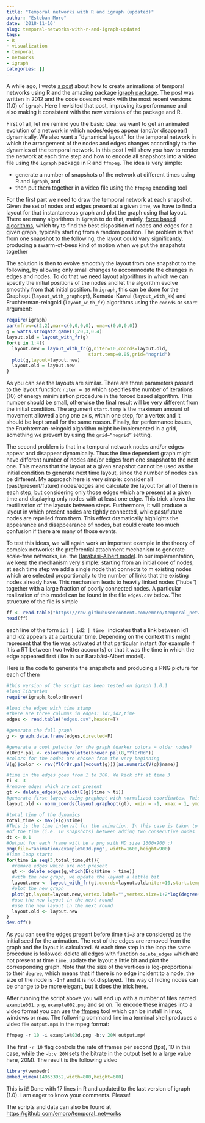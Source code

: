 ```yaml
---
title: "Temporal networks with R and igraph (updated)"
author: "Esteban Moro"
date: '2018-11-16'
slug: temporal-networks-with-r-and-igraph-updated
tags:
- R
- visualization
- temporal
- networks
- igraph
categories: []
---
```



A while ago, I wrote <a href="http://estebanmoro.org/2012/11/temporal-networks-with-igraph-and-r-with-20-lines-of-code/">a post</a> about how to create animations of temporal networks using R and the amazing package <a href="http://igraph.org">igraph package</a>. The post was written in 2012 and the code does not work with the most recent versions (1.0) of `igraph`. Here I revisited that post, improving its performance and also making it consistent with the new versions of the package and R.


First of all, let me remind you the basic idea: we want to get an animated evolution of a network in which nodes/edges appear (and/or disappear) dynamically. We also want a "dynamical layout" for the temporal network in which the arrangement of the nodes and edges changes accordingly to the dynamics of the temporal network. In this post I will show you how to render the network at each time step and how to encode all snapshots into a video file using the <code>igraph</code> package in R and <code>ffmpeg</code>. The idea is very simple:

- generate a number of snapshots of the network at different times using R and <code>igraph</code>, and
- then put them together in a video file using the <code>ffmpeg</code> encoding tool

For the first part we need to draw the temporal network at each snapshot. Given the set of nodes and edges present at a given time, we have to find a layout for that instantaneous graph and plot the graph using that layout. There are many algorithms in <code>igraph</code> to do that, mainly, <a href="http://en.wikipedia.org/wiki/Force-based_algorithms_(graph_drawing)">force based algorithms</a>, which try to find the best disposition of nodes and edges for a given graph, typically starting from a random position. The problem is that from one snapshot to the following, the layout could vary significantly, producing a swarm-of-bees kind of motion when we put the snapshots together

The solution is then to evolve smoothly the layout from one snapshot to the following, by allowing only small changes to accommodate the changes in edges and nodes. To do that we need layout algorithms in which we can specify the initial positions of the nodes and let the algorithm evolve smoothly from that initial position. In <code>igraph</code>, this can be done for the Graphopt (<code>layout_with_graphopt</code>), Kamada-Kawai (<code>layout_with_kk</code>) and Fruchterman-reingold (<code>layout_with_fr</code>) algorithms using the <code>coords</code> or <code>start</code> argument:

```r
require(igraph)
par(mfrow=c(2,2),mar=c(0,0,0,0), oma=c(0,0,0,0))
g = watts.strogatz.game(1,20,3,0.4)
layout.old = layout_with_fr(g)
for(i in 1:4){
  layout.new = layout_with_fr(g,niter=10,coords=layout.old,
                              start.temp=0.05,grid="nogrid")
  plot(g,layout=layout.new)
  layout.old = layout.new
}
```

As you can see the layouts are similar. There are three parameters passed to the layout function: <code>niter = 10</code> which specifies the number of iterations (10) of energy minimization procedure in the forced based algorithm. This number should be small, otherwise the final result will be very different from the initial condition. The argument <code>start.temp</code> is the maximum amount of movement allowed along one axis, within one step, for a vertex and it should be kept small for the same reason. Finally, for performance issues, the Fruchterman-reingold algorithm might be implemented in a grid, something we prevent by using the <code>grid="nogrid"</code> setting.

The second problem is that in a temporal network nodes and/or edges appear and disappear dynamically. Thus the time dependent graph might have different number of nodes and/or edges from one snapshot to the next one. This means that the layout at a given snapshot cannot be used as the initial condition to generate next time layout, since the number of nodes can be different. My approach here is very simple: consider all (past/present/future) nodes/edges and calculate the layout for all of them in each step, but considering only those edges which are present at a given time and displaying only nodes with at least one edge. This trick allows the reutilization of the layouts between steps. Furthermore, it will produce a layout in which present nodes are tightly connected, while past/future nodes are repelled from them. This effect dramatically highlights the appearance and disappearance of nodes, but could create too much confusion if there are many of those events.

To test this ideas, we will again work an important example in the theory of complex networks: the preferential attachment mechanism to generate scale-free networks, i.e. the [Barabási-Albert model](http://en.wikipedia.org/wiki/BA_model). In our implementation, we keep the mechanism very simple: starting from an initial core of nodes, at each time step we add a single node that connects to m existing nodes which are selected proportionally to the number of links that the existing nodes already have. This mechanism leads to heavily linked nodes (“hubs”) together with a large fraction of poorly connected nodes. A particular realization of this model can be found in the file <code>edges.csv</code> below. The structure of the file is simple

```r
ff <- read.table("https://raw.githubusercontent.com/emoro/temporal_networks/master/edges.csv",header=T)
head(ff)
```

each line of the form <code>id1 | id2 | time </code> indicates that a link between id1 and id2 appears at a particular time. Depending on the context this might represent that the tie was activated at that particular instant (for example if it is a RT between two twitter accounts) or that it was the time in which the edge appeared first (like in our Barabási-Albert model).

Here is the code to generate the snapshots and producing a PNG picture for each of them

```r
#this version of the script has been tested on igraph 1.0.1
#load libraries
require(igraph,RcolorBrewer)

#load the edges with time stamp
#there are three columns in edges: id1,id2,time
edges <- read.table("edges.csv",header=T)

#generate the full graph
g <- graph.data.frame(edges,directed=F)

#generate a cool palette for the graph (darker colors = older nodes)
YlOrBr.pal <- colorRampPalette(brewer.pal(8,"YlOrRd"))
#colors for the nodes are chosen from the very beginning
V(g)$color <- rev(YlOrBr.pal(vcount(g)))[as.numeric(V(g)$name)]

#time in the edges goes from 1 to 300. We kick off at time 3
ti <- 3
#remove edges which are not present
gt <- delete_edges(g,which(E(g)$time > ti))
#generate first layout using graphopt with normalized coordinates. This places the initially connected set of nodes in the middle. If you use fruchterman.reingold it will place that initial set in the outer ring.
layout.old <- norm_coords(layout.graphopt(gt), xmin = -1, xmax = 1, ymin = -1, ymax = 1)

#total time of the dynamics
total_time <- max(E(g)$time)
#This is the time interval for the animation. In this case is taken to be 1/10
#of the time (i.e. 10 snapshots) between adding two consecutive nodes
dt <- 0.1
#Output for each frame will be a png with HD size 1600x900 :)
png(file="animation/example%03d.png", width=1600,height=900)
#Time loop starts
for(time in seq(3,total_time,dt)){
  #remove edges which are not present
  gt <- delete_edges(g,which(E(g)$time > time))
  #with the new graph, we update the layout a little bit
  layout.new <- layout_with_fr(gt,coords=layout.old,niter=10,start.temp=0.05,grid="nogrid")
  #plot the new graph
  plot(gt,layout=layout.new,vertex.label="",vertex.size=1+2*log(degree(gt)),vertex.frame.color=V(g)$color,edge.width=1.5,asp=9/16,margin=-0.15)
  #use the new layout in the next round
  #use the new layout in the next round
  layout.old <- layout.new
}
dev.off()
```


As you can see the edges present before time <code>ti=3</code> are considered as the initial seed for the animation. The rest of the edges are removed from the graph and the layout is calculated. At each time step in the loop the same procedure is followed: delete all edges with function <code>delete_edges</code> which are not present at time <code>time</code>, update the layout a little bit and plot the corresponding graph. Note that the size of the vertices is log-proportional to their <code>degree</code>, which means that if there is no edge incident to a node, the size of the node is <code>-Inf</code> and it is not displayed. This way of hiding nodes can be change to be more elegant, but it does the trick here.

After running the script above you will end up with a number of files named <code>example001.png</code>, <code>example002.png</code> and so on. To encode these images into a video format you can use the [ffmpeg](http://ffmpeg.org)  tool which can be install in linux, windows or mac. The following command line in a terminal shell produces a video file <code>output.mp4</code> in the mpeg format:


```r
ffmpeg -r 10 -i example%03d.png -b:v 20M output.mp4
```

The first <code>-r 10</code> flag controls the rate of frames per second (fps), 10 in this case, while the <code>-b:v 20M</code> sets the bitrate in the output (set to a large value here, 20M). The result is the following video


```r
library(vembedr)
embed_vimeo(149633952,width=800,height=600)
```


This is it! Done with 17 lines in R and updated to the last version of igraph (1.0). I am eager to know your comments. Please!

The scripts and data can also be found at [https://github.com/emoro/temporal_networks](https://github.com/emoro/temporal_networks)